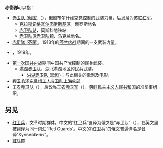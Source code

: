 '''赤衛隊'''可以指：
*[[赤卫队_(俄国)|赤卫队 (俄国)]]（{{lang-ru|Красная гвардия}}），俄国布尔什维克党控制的武装力量，后发展为[[苏联红军|苏联红军]]。
**[[克拉斯诺格瓦尔杰伊斯基区|克拉斯诺格瓦尔杰伊斯基区]]，俄罗斯地名
**[[赤卫队站|赤卫队站]]，莫斯科地铁站
**[[赤卫队区_(克里米亚)|赤卫队区]][[赤卫队镇|赤卫队镇]]，乌克兰地名。
*[[赤衛隊_(芬蘭)|赤衛隊 (芬蘭)]]，1918年的[[芬兰内战|芬兰内战]]期间的一支武装力量。
*{{link-ru|赤卫队 (匈牙利)|Красная гвардия (Венгрия)}}，1919年。
*[[第一次国共内战|第一次国共内战]]期间中国共产党控制的民兵武装。
**[[洪湖赤卫队|洪湖赤卫队]]，湖北洪湖地区的民兵武装。
***[[洪湖赤卫队_(歌剧)|洪湖赤卫队 (歌剧)]]：与此相关的歌剧及电影。
* [[捍卫毛泽东思想工人赤卫队上海总部|捍卫毛泽东思想工人赤卫队上海总部]]
*[[工农赤卫队|工农赤卫队]]（{{kor|k=로농척위대}}），后改称[[工农赤卫军|工农赤卫军]]（{{lang|ko|로농척위군}}），[[朝鲜民主主义人民共和国|朝鲜民主主义人民共和国]]的准军事组织。

== 另见==
*[[红卫兵|红卫兵]]，文革时期群体。中文的“红卫兵”直译为俄文是“赤卫队”（{{lang-ru|Красная гвардия}}），在英文里被翻译为同一词汇“Red Guards”。中文的“红卫兵”的俄文普遍译名是音译“Хунвейбины”。
*[[紅絲帶|紅絲帶]]

{{disambig|cat=三字消歧义}}